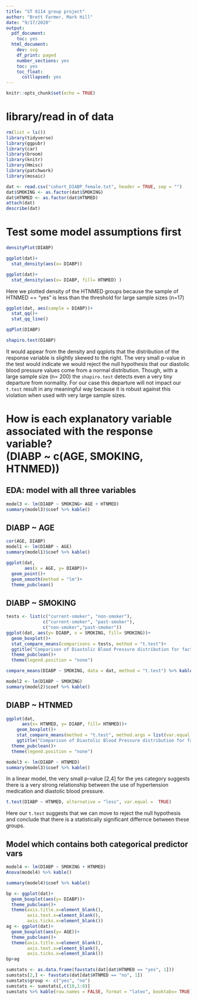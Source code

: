 ```yaml
---
title: "ST 8114 group project"
author: "Brett Farmer, Mark Hill"
date: "9/17/2020"
output:
  pdf_document:
    toc: yes
  html_document:
    dev: svg
    df_print: paged
    number_sections: yes
    toc: yes
    toc_float:
      colllapsed: yes
---
```


```r
knitr::opts_chunk$set(echo = TRUE)
```

# library/read in of data {-}
```r
rm(list = ls())
library(tidyverse)
library(ggpubr)
library(car)
library(broom)
library(knitr)
library(Hmisc)
library(patchwork)
library(mosaic)
```

```r

dat <- read.csv("cohort_DIABP_female.txt", header = TRUE, sep = "")
dat$SMOKING <- as.factor(dat$SMOKING)
dat$HTNMED <- as.factor(dat$HTNMED)
attach(dat)
describe(dat)
```

# Test some model assumptions first
```r
densityPlot(DIABP)

ggplot(dat)+
  stat_density(aes(x= DIABP))

ggplot(dat)+
  stat_density(aes(x= DIABP, fill= HTNMED) )
```
Here we plotted density of the HTNMED groups because the sample of HTNMED == "yes" is less than the threshold for large sample sizes (n=17) 

```r
ggplot(dat, aes(sample = DIABP))+
  stat_qq()+
  stat_qq_line()

qqPlot(DIABP)

shapiro.test(DIABP)

```
It would appear from the density and qqplots that the distribution of the response variable is slightly skewed to the right. The very small p-value in the test would indicate we would reject the null hypothesis that our diastolic blood pressure values come from a normal distribution. Though, with a large sample size (n= 200) the `shapiro.test` detects even a very tiny departure from normality. For our case this departure will not impact our `t.test` result in any meaningful way because it is robust against this violation when used with very large sample sizes.

# How is each explanatory variable associated with the response variable? <br> (DIABP ~ c(AGE, SMOKING, HTNMED))

## EDA: model with all three variables

```r
model3 <- lm(DIABP ~ SMOKING+ AGE + HTNMED)
summary(model3)$coef %>% kable()
```


## DIABP ~ AGE
```r

cor(AGE, DIABP)
model1 <- lm(DIABP ~ AGE)
summary(model1)$coef %>% kable()
```

```r
ggplot(dat,
       aes(x = AGE, y= DIABP))+
  geom_point()+
  geom_smooth(method = "lm")+
  theme_pubclean()
```

## DIABP ~ SMOKING
```r
tests <- list(c("current-smoker", "non-smoker"), 
              c("current-smoker", "past-smoker"), 
              c("non-smoker","past-smoker"))
ggplot(dat, aes(y= DIABP, x = SMOKING, fill= SMOKING))+
  geom_boxplot()+
  stat_compare_means(comparisons = tests, method = "t.test")+
  ggtitle("Comparison of Diastolic Blood Pressure distribution for factor \n SMOKING")+
  theme_pubclean()+
  theme(legend.position = "none")

compare_means(DIABP ~ SMOKING, data = dat, method = "t.test") %>% kable()

model2 <- lm(DIABP ~ SMOKING)
summary(model2)$coef %>% kable()
```

## DIABP ~ HTNMED
```r
ggplot(dat,
      aes(x= HTNMED, y= DIABP, fill= HTNMED))+
    geom_boxplot()+
    stat_compare_means(method = "t.test", method.args = list(var.equal = TRUE, alternative= "greater"))+
    ggtitle("Comparison of Diastolic Blood Pressure distribution for factor \n HYPERTENSION MEDS")+
  theme_pubclean()+
  theme(legend.position = "none")

model3 <- lm(DIABP ~ HTNMED)
summary(model3)$coef %>% kable()
```
In a linear model, the very small p-value [2,4] for the yes category suggests there is a very strong relationship between the use of hypertension medication and diastolic blood pressure.

```r
t.test(DIABP ~ HTNMED, alternative = "less", var.equal =  TRUE)

```
Here our `t.test` suggests that we can move to reject the null hypothesis and conclude that there is a statistically significant differnce between these groups.

## Model which contains both categorical predictor vars

```r
model4 <- lm(DIABP ~ SMOKING + HTNMED)
Anova(model4) %>% kable()
```

```r
summary(model4)$coef %>% kable()
```

```r
bp <- ggplot(dat)+
  geom_boxplot(aes(y= DIABP))+
  theme_pubclean()+
  theme(axis.title.x=element_blank(),
        axis.text.x=element_blank(),
        axis.ticks.x=element_blank())
ag <- ggplot(dat)+
  geom_boxplot(aes(y= AGE))+
  theme_pubclean()+
  theme(axis.title.x=element_blank(),
        axis.text.x=element_blank(),
        axis.ticks.x=element_blank())
bp+ag

```


```r
sumstats <- as.data.frame(favstats(dat[dat$HTNMED == "yes", 1]))
sumstats[2,] <- favstats(dat[dat$HTNMED == "no", 1])
sumstats$group <- c("yes", "no")
sumstats <- sumstats[,c(10,1:8)]
sumstats %>% kable(row.names = FALSE, format = "latex", booktabs= TRUE)
```


